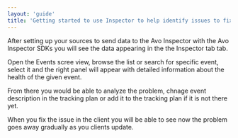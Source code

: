 ```yaml
---
layout: 'guide'
title: 'Getting started to use Inspector to help identify issues to fix in your legacy events'
---
```



After setting up your sources to send data to the Avo Inspector with the <Link passHref href="/implementation/avo-inspector-sdk-reference"><a>Avo Inspector SDKs</a></Link> you will see the data appearing in the <Link passHref href="/workspace/inspector"><a>the Inspector tab</a></Link> tab.

Open the <Link passHref href="/workspace/inspector#default-view-and-switching-between-views">Events scree view</Link>, browse the list or search for specific event, select it and the right panel will appear with detailed information about the health of the given event.

From there you would be able to analyze the problem, chnage event description in the tracking plan or add it to the tracking plan if it is not there yet.

When you fix the issue in the client you will be able to see now the problem goes away gradually as you clients update.
